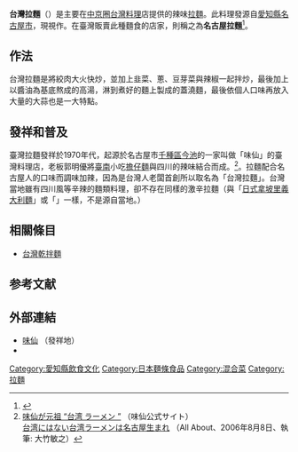 {{Infobox Prepared Food
| name             = 台灣拉麵
| image            =[[File:CodazziTaiwanRamen.jpg|200px]]
| caption          = 
| alternate_name   = 
| country          = {{JPN}}[[愛知縣|愛知縣]][[名古屋市|名古屋市]]
| region           = 日本的台灣料理店
| creator          = 
| course           = 主食
| served           = 
| main_ingredient  = 面条、配料
| variations       = 
| calories         = 
| other            = 
}}

'''台灣拉麵'''（{{jpn|j=台湾拉麺|kn=たいわんラーメン|rm=Taiwan rāmen}}）是主要在[[中京圈|中京圈]][[台灣料理|台灣料理]]店提供的辣味[[拉麵|拉麵]]。此料理發源自[[愛知縣|愛知縣]][[名古屋市|名古屋市]]，現視作{{link-ja|名古屋料理|名古屋めし}}。在臺灣販賣此種麵食的店家，則稱之為'''名古屋拉麵'''<ref name="jtown">{{Cite web|url=http://j-town.net/aichi/news/localnews/204688.html?p=all|title=名古屋名物「台湾ラーメン」が台湾では「名古屋拉麺」と呼ばれていたことが明らかに...|publisher=Jタウンネット|language=ja|accessdate=2016-11-06|date=2015-05-08|archive-date=2020-11-12|archive-url=https://web.archive.org/web/20201112024459/https://j-town.net/aichi/news/localnews/204688.html?p=all|dead-url=yes}}</ref>。

== 作法 ==
台灣拉麵是將絞肉大火快炒，並加上韭菜、蔥、豆芽菜與辣椒一起拌炒，最後加上以醬油為基底熬成的高湯，淋到煮好的麵上製成的蓋澆麵，最後依個人口味再放入大量的大蒜也是一大特點。

==發祥和普及==
臺灣拉麵發祥於1970年代，起源於名古屋市[[千種區|千種區]][[今池_(名古屋市)|今池]]的一家叫做「味仙」的臺灣料理店，老板郭明優將[[臺南市|臺南]]小吃[[擔仔麵|擔仔麵]]與四川的辣味結合而成。<ref>[http://www.misen.ne.jp/ganso/index.htm 味仙が元祖 “台湾 ラーメン ”] {{Wayback|url=http://www.misen.ne.jp/ganso/index.htm |date=20101124013332 }}（味仙公式サイト）<br />[http://allabout.co.jp/travel/travelnagoya/closeup/CU20060808A/ 台湾にはない台湾ラーメンは名古屋生まれ] {{Wayback|url=http://allabout.co.jp/travel/travelnagoya/closeup/CU20060808A/ |date=20100524072931 }}（All About、2006年8月8日、執筆: 大竹敏之）</ref>。拉麵配合名古屋人的口味而調味加辣，因為是台灣人老闆首創所以取名為「台灣拉麵」。台灣當地雖有四川風等辛辣的麵類料理，卻不存在同樣的激辛拉麵（與「[[日式拿坡里義大利麵|日式拿坡里義大利麵]]」或「{{link-ja|日式美國咖啡|アメリカンコーヒー}}」一樣，不是源自當地。）

==相關條目==
*[[台灣乾拌麵|台灣乾拌麵]]

==参考文献==
<div class="references-small">
<references></references>
</div>
== 外部連結 ==
{{Portal box|日本|飲食}}
* [http://www.misen.ne.jp/ 味仙] {{Wayback|url=http://www.misen.ne.jp/ |date=20210220175453 }}（發祥地）
* {{Commonscat-inline|Taiwan ramen}}

[[Category:愛知縣飲食文化|Category:愛知縣飲食文化]]
[[Category:日本麵條食品|Category:日本麵條食品]]
[[Category:混合菜|Category:混合菜]]
[[Category:拉麵|Category:拉麵]]